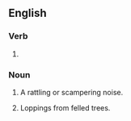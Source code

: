 ==English==

===Verb===
{{head|en|verb form}}

# {{present participle of|brattle|lang=en|nocat=1}}

===Noun===
{{en-noun}}

# A rattling or scampering noise.
# {{lb|en|in the plural|UK|East Anglia|Northamptonshire}} Loppings from felled trees.
